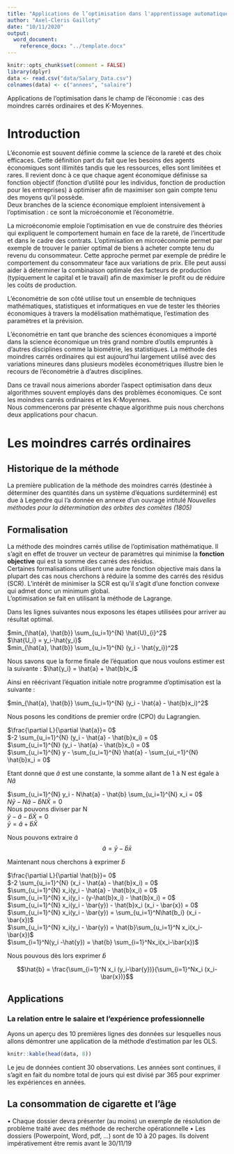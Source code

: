 ```yaml
---
title: "Applications de l’optimisation dans l'apprentissage automatique (machine learning) en économie cas des moindres carrés ordinaires (MCO) et des K-Means."
author: "Axel-Cleris Gailloty"
date: "10/11/2020"
output: 
  word_document:
    reference_docx: "../template.docx"
---
```


```r
knitr::opts_chunk$set(comment = FALSE)
library(dplyr)
data <- read.csv("data/Salary_Data.csv")
colnames(data) <- c("annees", "salaire")
```


Applications de l’optimisation dans le champ de l’économie : cas des moindres carrés ordinaires et des K-Moyennes. 

# Introduction 

L’économie est souvent définie comme la science de la rareté et des choix efficaces. Cette définition part du fait que les besoins des agents économiques sont illimités tandis que les ressources, elles sont limitées et rares. Il revient donc à ce que chaque agent économique définisse sa fonction objectif (fonction d’utilité pour les individus, fonction de production pour les entreprises) à optimiser afin de maximiser son gain compte tenu des moyens qu’il possède.   
Deux branches de la science économique emploient intensivement à l’optimisation : ce sont la microéconomie et l’économétrie.  

La microéconomie emploie l’optimisation en vue de construire des théories qui expliquent le comportement humain en face de la rareté, de l’incertitude et dans le cadre des contrats. 
L’optimisation en microéconomie permet par exemple de trouver le panier optimal de biens à acheter compte tenu du revenu du consommateur. Cette approche permet par exemple de prédire le comportement du consommateur face aux variations de prix.  Elle peut aussi aider à déterminer la combinaison optimale des facteurs de production (typiquement le capital et le travail) afin de maximiser le profit ou de réduire les coûts de production. 

L’économétrie de son côté utilise tout un ensemble de techniques mathématiques, statistiques et informatiques en vue de tester les théories économiques à travers la modélisation mathématique, l’estimation des paramètres et la prévision.  

L’économétrie en tant que branche des sciences économiques a importé dans la science économique un très grand nombre d'outils empruntés à d'autres disciplines comme la biométrie, les statistiques. La méthode des moindres carrés ordinaires qui est aujourd'hui largement utilisé avec des variations mineures dans plusieurs modèles économétriques illustre bien le recours de l'économétrie à d'autres disciplines.   

Dans ce travail nous aimerions aborder l'aspect optimisation dans deux algorithmes souvent employés dans des problèmes économiques. Ce sont les moindres carrés ordinaires et les K-Moyennes.  
Nous commencerons par présente chaque algorithme puis nous cherchons deux applications pour chacun.  



# Les moindres carrés ordinaires  

## Historique de la méthode 
La première publication de la méthode des moindres carrés (destinée à déterminer des quantités dans un système d'équations surdéterminé) est due à Legendre qui l'a donnée en annexe d'un ouvrage intitulé *Nouvelles méthodes pour la détermination des orbites des comètes (1805)*  

## Formalisation  

La méthode des moindres carrés utilise de l'optimisation mathématique. Il s'agit en effet de trouver un vecteur de paramètres qui minimise la **fonction objective** qui est la somme des carrés des résidus.  
Certaines formalisations utilisent une autre fonction objective mais dans la plupart des cas nous cherchons à réduire la somme des carrés des résidus (SCR). L'intérêt de minimiser la SCR est qu'il s'agit d'une fonction convexe qui admet donc un minimum global.  
L'optimisation se fait en utilisant la méthode de Lagrange.  

Dans les lignes suivantes nous exposons les étapes utilisées pour arriver au résultat optimal.  



$min_{\hat{a}, \hat{b}} \sum_{u_i=1}^{N} \hat{U}_{i}^2$  
 $\hat{U_i} = y_i-\hat{y_i}$  
$min_{\hat{a}, \hat{b}} \sum_{u_i=1}^{N} (y_i - \hat{y_i})^2$   
 
 Nous savons que la forme finale de l'équation que nous voulons estimer est la suivante : 
 $\hat{y_i} = \hat{a} + \hat{b}x_i$  
 
 Ainsi en réécrivant l'équation initiale notre programme d'optimisation est la suivante : 
 
 $min_{\hat{a}, \hat{b}} \sum_{u_i=1}^{N} (y_i - \hat{a} - \hat{b}x_i)^2$  
 
 
 Nous posons les conditions de premier ordre (CPO) du Lagrangien.  
 

$\frac{\partial L}{\partial \hat{a}}= 0$    
$-2 \sum_{u_i=1}^{N} (y_i - \hat{a} - \hat{b}x_i) = 0$   
$\sum_{u_i=1}^{N} (y_i - \hat{a} - \hat{b}x_i) = 0$   
$\sum_{u_i=1}^{N} y - \sum_{u_i=1}^{N} \hat{a} - \sum_{ui_=1}^{N} \hat{b}x_i = 0$  

Etant donné que $\hat{a}$  est une constante, la somme allant de 1 à N est égale à $N\hat{a}$  

$\sum_{u_i=1}^{N} y_i - N\hat{a} - \hat{b} \sum_{u_i=1}^{N} x_i = 0$   
$N\bar{y} - N\hat{a} - \hat{b}N\bar{X} = 0$    
$\text{Nous pouvons diviser par N}$   
$\bar{y} - \hat{a} - \hat{b}\bar{X} = 0$    
$\bar{y} = \hat{a} + \hat{b}\bar{X}$    

Nous pouvons extraire $\hat{a}$     
$$\hat{a} = \bar{y} - \hat{b}\bar{x}$$    

Maintenant nous cherchons à exprimer $\hat{b}$  

$\frac{\partial L}{\partial \hat{b}}= 0$    
$-2 \sum_{u_i=1}^{N} (x_i - \hat{a} - \hat{b}x_i) = 0$   
$\sum_{u_i=1}^{N} x_i(y_i - \hat{a} - \hat{b}x_i) = 0$  
$\sum_{u_i=1}^{N} x_i(y_i - (y-\hat{b}x_i) - \hat{b}x_i) = 0$   
$\sum_{u_i=1}^{N} x_i(y_i - \bar{y})  - \hat{b}x_i (x_i - \bar{x}) = 0$   
$\sum_{u_i=1}^{N} x_i(y_i - \bar{y})  = \sum_{u_i=1}^N\hat{b_i} (x_i - \bar{x})$   
$\sum_{u_i=1}^{N} x_i(y_i - \bar{y})  = \hat{b}\sum_{u_i=1}^N x_i(x_i-\bar{x})$     
$\sum_{i=1}^N(y_i -\hat{y}) = \hat{b} \sum_{i=1}^Nx_i(x_i-\bar{x})$   

Nous pouvous dès lors exprimer $\hat{b}$ 

$$\hat{b} = \frac{\sum_{i=1}^N x_i (y_i-\bar{y})}{\sum_{i=1}^Nx_i (x_i-\bar{x})}$$




 


## Applications  

### La relation entre le salaire et l'expérience professionnelle  

Ayons un aperçu des 10 premières lignes des données sur lesquelles nous allons démontrer une application de la méthode d'estimation par les OLS. 

```r
knitr::kable(head(data, 8))
```

Le jeu de données contient 30 observations. 
Les années sont continues, il s'agit en fait du nombre total de jours qui est divisé par 365 pour exprimer les expériences en années.  

## La consommation de cigarette et l'âge  



• Chaque dossier devra présenter (au moins) un exemple de résolution de problème traité avec des méthode de recherche opérationnelle • Les dossiers (Powerpoint, Word, pdf, …) sont de 10 à 20 pages. Ils doivent impérativement être remis avant le 30/11/19




